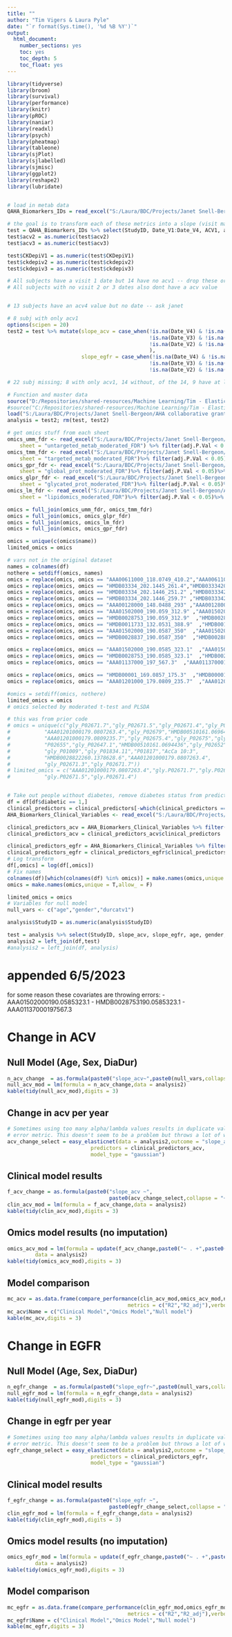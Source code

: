 ---
title: ""
author: "Tim Vigers & Laura Pyle"
date: "`r format(Sys.time(), '%d %B %Y')`"
output:
  html_document:
    number_sections: yes
    toc: yes
    toc_depth: 5
    toc_float: yes
---

```{r setup, include=FALSE}
library(tidyverse)
library(broom)
library(survival)
library(performance)
library(knitr)
library(pROC)
library(naniar)
library(readxl)
library(psych)
library(pheatmap)
library(tableone)
library(sjPlot)
library(sjlabelled)
library(sjmisc)
library(ggplot2)
library(reshape2)
library(lubridate)


# load in metab data
QAHA_Biomarkers_IDs = read_excel("S:/Laura/BDC/Projects/Janet Snell-Bergeon/AHA collaborative grant/Combined predictive model/QAHA_Biomarkers_IDs.xls")
```

```{r data clean, include = FALSE}
# the goal is to transform each of these metrics into a slope (visit max - visit1)/(datemax - date 1) - dates in years
test = QAHA_Biomarkers_IDs %>% select(StudyID, Date_V1:Date_V4, ACV1, acv2, acv3, acv4, CKDepiV1:CKDEpiV4, age, gender, durcatv1)
test$acv2 = as.numeric(test$acv2)
test$acv3 = as.numeric(test$acv3)

test$CKDepiV1 = as.numeric(test$CKDepiV1)
test$ckdepiv2 = as.numeric(test$ckdepiv2)
test$ckdepiv3 = as.numeric(test$ckdepiv3)

# All subjects have a visit 1 date but 14 have no acv1 -- drop these or use a 2 if they have it?
# All subjects with no visit 2 or 3 dates also dont have a acv value


# 13 subjects have an acv4 value but no date -- ask janet

# 8 subj with only acv1
options(scipen = 20)
test2 = test %>% mutate(slope_acv = case_when(!is.na(Date_V4) & !is.na(acv4) ~ (acv4 - ACV1)/(as.double(difftime(Date_V4, Date_V1, units = "days"))/365),
                                              !is.na(Date_V3) & !is.na(acv3) ~ (acv3 - ACV1)/(as.double(difftime(Date_V3, Date_V1, units = "days"))/365),
                                              !is.na(Date_V2) & !is.na(acv2) ~ (acv2 - ACV1)/(as.double(difftime(Date_V2, Date_V1, units = "days"))/365)
                                              ),
                        slope_egfr = case_when(!is.na(Date_V4) & !is.na(CKDEpiV4) ~ (CKDEpiV4 - CKDepiV1)/(as.double(difftime(Date_V4, Date_V1, units = "days"))/365),
                                              !is.na(Date_V3) & !is.na(ckdepiv3) ~ (ckdepiv3 - CKDepiV1)/(as.double(difftime(Date_V3, Date_V1, units = "days"))/365),
                                              !is.na(Date_V2) & !is.na(ckdepiv2) ~ (ckdepiv2 - CKDepiV1)/(as.double(difftime(Date_V2, Date_V1, units = "days"))/365)))

# 22 subj missing; 8 with only acv1, 14 without, of the 14, 9 have at least 2 dates -- exclude

# Function and master data
source("D:/Repositories/shared-resources/Machine Learning/Tim - ElasticNet CV/easy_elasticnet.R")
#source("C:/Repositories/shared-resources/Machine Learning/Tim - ElasticNet CV/easy_elasticnet.R")
load("S:/Laura/BDC/Projects/Janet Snell-Bergeon/AHA collaborative grant/aha_master_data_no_snps.Rdata")
analysis = test2; rm(test, test2)

# get omics stuff from each sheet
omics_umm_fdr <- read_excel("S:/Laura/BDC/Projects/Janet Snell-Bergeon/AHA collaborative grant/Reports/AHA_omics_ttests_baseline_renal.xlsx", 
    sheet = "untargeted_metab_moderated_FDR") %>% filter(adj.P.Val < 0.05) %>% mutate(name = `...1`) %>% select(name)
omics_tmm_fdr <- read_excel("S:/Laura/BDC/Projects/Janet Snell-Bergeon/AHA collaborative grant/Reports/AHA_omics_ttests_baseline_renal.xlsx", 
    sheet = "targeted_metab_moderated_FDR")%>% filter(adj.P.Val < 0.05)%>% mutate(name = `...1`) %>% select(name)
omics_gpr_fdr <- read_excel("S:/Laura/BDC/Projects/Janet Snell-Bergeon/AHA collaborative grant/Reports/AHA_omics_ttests_baseline_renal.xlsx", 
    sheet = "global_prot_moderated_FDR")%>% filter(adj.P.Val < 0.05)%>% mutate(name = `...1`) %>% select(name)
omics_glpr_fdr <- read_excel("S:/Laura/BDC/Projects/Janet Snell-Bergeon/AHA collaborative grant/Reports/AHA_omics_ttests_baseline_renal.xlsx", 
    sheet = "glycated_prot_moderated_FDR")%>% filter(adj.P.Val < 0.05)%>% mutate(name = `...1`) %>% select(name)
omics_lm_fdr <- read_excel("S:/Laura/BDC/Projects/Janet Snell-Bergeon/AHA collaborative grant/Reports/AHA_omics_ttests_baseline_renal.xlsx", 
    sheet = "lipidomics_moderated_FDR")%>% filter(adj.P.Val < 0.05)%>% mutate(name = `...1`) %>% select(name)

omics = full_join(omics_umm_fdr, omics_tmm_fdr)
omics = full_join(omics, omics_glpr_fdr)
omics = full_join(omics, omics_lm_fdr)
omics = full_join(omics, omics_gpr_fdr)

omics = unique(c(omics$name))
limited_omics = omics

# vars not in the original dataset
names = colnames(df)
nothere = setdiff(omics, names)
omics = replace(omics, omics == "AAA00611000_118.0749_410.2","AAA00611000118.0749410.2")
omics = replace(omics, omics == "HMDB03334_202.1445_261.4","HMDB03334202.1445261.4")
omics = replace(omics, omics == "HMDB03334_202.1446_251.2" ,"HMDB03334202.1446251.2")
omics = replace(omics, omics == "HMDB03334_202.1446_259.7" ,"HMDB03334202.1446259.7")
omics = replace(omics, omics == "AAA00128000_148.0488_293" ,"AAA00128000148.0488293")
omics = replace(omics, omics == "AAA01502000_190.059_312.9" ,"AAA01502000190.059312.9")
omics = replace(omics, omics == "HMDB0028753_190.059_312.9"  ,"HMDB0028753190.059312.9")
omics = replace(omics, omics == "HMDB0011733_132.0531_388.9"  ,"HMDB0011733132.0531388.9")
omics = replace(omics, omics == "AAA01502000_190.0587_350"  ,"AAA01502000190.0587350")
omics = replace(omics, omics == "HMDB0028837_190.0587_350"  ,"HMDB0028837190.0587350")

omics = replace(omics, omics == "AAA01502000_190.0585_323.1"  ,"AAA01502000190.0585323.1")
omics = replace(omics, omics == "HMDB0028753_190.0585_323.1"  ,"HMDB0028753190.0585323.1")
omics = replace(omics, omics == "AAA01137000_197_567.3"  ,"AAA01137000197567.3")

omics = replace(omics, omics == "HMDB00001_169.0857_175.3"  ,"HMDB00001169.0857175.3")
omics = replace(omics, omics == "AAA01201000_179.0809_235.7"  ,"AAA01201000179.0809235.7")

#omics = setdiff(omics, nothere)
limited_omics = omics
# omics selected by moderated t-test and PLSDA

# this was from prior code
# omics = unique(c("gly_P02671.7","gly_P02671.5","gly_P02671.4","gly_P02671.3",
#           "AAA01201000179.0807263.4","gly_P02679","HMDB00510161.0696402.9",
#           "AAA01201000179.0809235.7","gly_P02675.4","gly_P02675","gly_P02647",
#           "P02655","gly_P02647.1","HMDB00510161.0694436","gly_P02652",
#           "gly_P01009","gly_P01834.11","P01817","AcCa 10:3",
#           "HMDB0028822260.1378628.6","AAA01201000179.0807263.4",
#           "gly_P02671.3","gly_P02671.7"))
# limited_omics = c("AAA01201000179.0807263.4","gly.P02671.7","gly.P02671.3",
#           "gly.P02671.5","gly.P02671.4")


# Take out people without diabetes, remove diabetes status from predictors
df = df[df$diabetic == 1,]
clinical_predictors = clinical_predictors[-which(clinical_predictors == "dia")]
AHA_Biomarkers_Clinical_Variables <- read_excel("S:/Laura/BDC/Projects/Janet Snell-Bergeon/AHA collaborative grant/Metabolomics/Data_Cleaned/AHA Biomarkers Clinical Variables.xlsx") %>% unique()

clinical_predictors_acv = AHA_Biomarkers_Clinical_Variables %>% filter(clinical_predictors != "CKDepiV1") %>% select(clinical_predictors)
clinical_predictors_acv = clinical_predictors_acv$clinical_predictors

clinical_predictors_egfr = AHA_Biomarkers_Clinical_Variables %>% filter(clinical_predictors != "acV1") %>% select(clinical_predictors)
clinical_predictors_egfr = clinical_predictors_egfr$clinical_predictors
# Log transform 
df[,omics] = log(df[,omics])
# Fix names
colnames(df)[which(colnames(df) %in% omics)] = make.names(omics,unique = T,allow_ = F)
omics = make.names(omics,unique = T,allow_ = F)

limited_omics = omics
# Variables for null model
null_vars <- c("age","gender","durcatv1")

analysis$StudyID = as.numeric(analysis$StudyID)

test = analysis %>% select(StudyID, slope_acv, slope_egfr, age, gender, durcatv1)
analysis2 = left_join(df,test)
#analysis2 = left_join(df, analysis)
```

# appended 6/5/2023

for some reason these covariates are throwing errors: 
- AAA01502000190.0585323.1 
- HMDB0028753190.0585323.1 
- AAA01137000197567.3

# Change in ACV

## Null Model (Age, Sex, DiaDur)
```{r}
n_acv_change  = as.formula(paste0("slope_acv~",paste0(null_vars,collapse = "+")))
null_acv_mod = lm(formula = n_acv_change,data = analysis2)
kable(tidy(null_acv_mod),digits = 3)
```

## Change in acv per year

```{r include=FALSE}
# Sometimes using too many alpha/lambda values results in duplicate values for the 
# error metric. This doesn't seem to be a problem but throws a lot of warnings
acv_change_select = easy_elasticnet(data = analysis2,outcome = "slope_acv",
                           predictors = clinical_predictors_acv,
                           model_type = "gaussian")
```

## Clinical model results

```{r}
f_acv_change = as.formula(paste0("slope_acv ~",
                                 paste0(acv_change_select,collapse = "+")))
clin_acv_mod = lm(formula = f_acv_change,data = analysis2)
kable(tidy(clin_acv_mod),digits = 3)
```

## Omics model results (no imputation)

```{r}
omics_acv_mod = lm(formula = update(f_acv_change,paste0("~ . +",paste0(limited_omics,collapse = "+"))),
         data = analysis2)
kable(tidy(omics_acv_mod),digits = 3)
```

## Model comparison

```{r}
mc_acv = as.data.frame(compare_performance(clin_acv_mod,omics_acv_mod,null_acv_mod,
                                       metrics = c("R2","R2_adj"),verbose = F))
mc_acv$Name = c("Clinical Model","Omics Model","Null model")
kable(mc_acv,digits = 3)
```

# Change in EGFR

## Null Model (Age, Sex, DiaDur)
```{r}
n_egfr_change  = as.formula(paste0("slope_egfr~",paste0(null_vars,collapse = "+")))
null_egfr_mod = lm(formula = n_egfr_change,data = analysis2)
kable(tidy(null_egfr_mod),digits = 3)
```

## Change in egfr per year

```{r include=FALSE}
# Sometimes using too many alpha/lambda values results in duplicate values for the 
# error metric. This doesn't seem to be a problem but throws a lot of warnings
egfr_change_select = easy_elasticnet(data = analysis2,outcome = "slope_egfr",
                           predictors = clinical_predictors_egfr,
                           model_type = "gaussian")
```

## Clinical model results

```{r}
f_egfr_change = as.formula(paste0("slope_egfr ~",
                                 paste0(egfr_change_select,collapse = "+")))
clin_egfr_mod = lm(formula = f_egfr_change,data = analysis2)
kable(tidy(clin_egfr_mod),digits = 3)
```

## Omics model results (no imputation)

```{r}
omics_egfr_mod = lm(formula = update(f_egfr_change,paste0("~ . +",paste0(limited_omics,collapse = "+"))),
         data = analysis2)
kable(tidy(omics_egfr_mod),digits = 3)
```

## Model comparison

```{r}
mc_egfr = as.data.frame(compare_performance(clin_egfr_mod,omics_egfr_mod,null_egfr_mod,
                                       metrics = c("R2","R2_adj"),verbose = F))
mc_egfr$Name = c("Clinical Model","Omics Model","Null model")
kable(mc_egfr,digits = 3)
```
